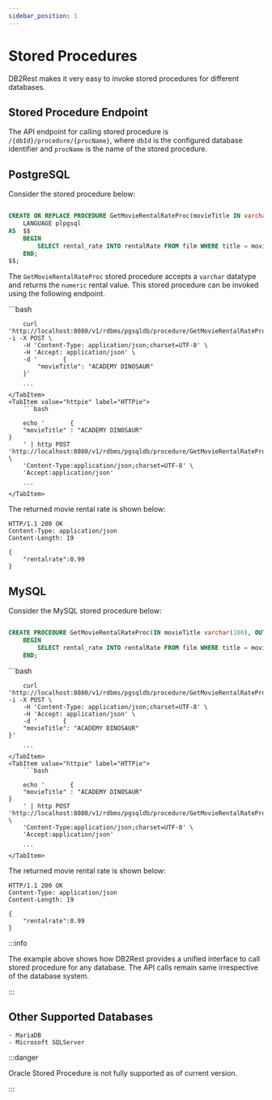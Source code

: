 ```yaml
---
sidebar_position: 1
---
```


# Stored Procedures


DB2Rest makes it very easy to invoke stored procedures for different databases.

## Stored Procedure Endpoint

The API endpoint for calling stored procedure is `/{dbId}/procedure/{procName}`, where `dbId` is the configured database identifier and `procName`
is the name of the stored procedure.


## PostgreSQL


Consider the stored procedure below:

```sql

CREATE OR REPLACE PROCEDURE GetMovieRentalRateProc(movieTitle IN varchar, rentalRate OUT numeric)
	LANGUAGE plpgsql
AS  $$
	BEGIN
		SELECT rental_rate INTO rentalRate FROM film WHERE title = movieTitle;
	END;
$$;


```

The `GetMovieRentalRateProc` stored procedure accepts a `varchar` datatype and returns the `numeric` rental value.
This stored procedure can be invoked using the following endpoint.



<Tabs>
    <TabItem value="cURL" label="cURL" default>
        ```bash

        curl 'http://localhost:8080/v1/rdbms/pgsqldb/procedure/GetMovieRentalRateProc' -i -X POST \
        -H 'Content-Type: application/json;charset=UTF-8' \
        -H 'Accept: application/json' \
        -d '       {
            "movieTitle": "ACADEMY DINOSAUR"
        }'

        ```
    </TabItem>
    <TabItem value="httpie" label="HTTPie">
        ```bash

        echo '       {
        "movieTitle" : "ACADEMY DINOSAUR"
    }
        ' | http POST 'http://localhost:8080/v1/rdbms/pgsqldb/procedure/GetMovieRentalRateProc' \
        'Content-Type:application/json;charset=UTF-8' \
        'Accept:application/json'

        ```
    </TabItem>

</Tabs>


The returned movie rental rate is shown below:


```http
HTTP/1.1 200 OK
Content-Type: application/json
Content-Length: 19

{
    "rentalrate":0.99
}
```

## MySQL

Consider the MySQL stored procedure below:

```sql

CREATE PROCEDURE GetMovieRentalRateProc(IN movieTitle varchar(100), OUT rentalRate DECIMAL(4, 2))
    BEGIN
        SELECT rental_rate INTO rentalRate FROM film WHERE title = movieTitle;
    END;

```


<Tabs>
    <TabItem value="cURL" label="cURL" default>
        ```bash

        curl 'http://localhost:8080/v1/rdbms/pgsqldb/procedure/GetMovieRentalRateProc' -i -X POST \
        -H 'Content-Type: application/json;charset=UTF-8' \
        -H 'Accept: application/json' \
        -d '       {
        "movieTitle": "ACADEMY DINOSAUR"
    }'

        ```
    </TabItem>
    <TabItem value="httpie" label="HTTPie">
        ```bash

        echo '       {
        "movieTitle" : "ACADEMY DINOSAUR"
    }
        ' | http POST 'http://localhost:8080/v1/rdbms/pgsqldb/procedure/GetMovieRentalRateProc' \
        'Content-Type:application/json;charset=UTF-8' \
        'Accept:application/json'

        ```
    </TabItem>

</Tabs>


The returned movie rental rate is shown below:


```http
HTTP/1.1 200 OK
Content-Type: application/json
Content-Length: 19

{
    "rentalrate":0.99
}
```

:::info

The example above shows how DB2Rest provides a unified interface to call stored procedure for any database.
The API calls remain same irrespective of the database system.

:::


## Other Supported Databases

    - MariaDB
    - Microsoft SQLServer


:::danger

Oracle Stored Procedure is not fully supported as of current version.

:::
